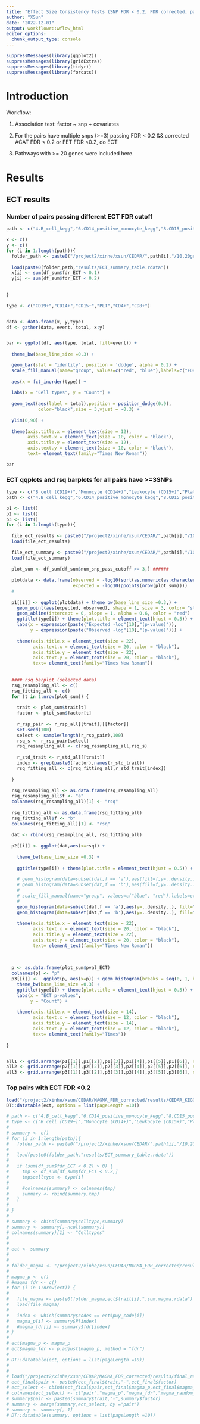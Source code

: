 ```yaml
---
title: "Effect Size Consistency Tests (SNP FDR < 0.2, FDR corrected, pathways with >=20 genes included)"
author: "XSun"
date: "2022-12-01"
output: workflowr::wflow_html
editor_options:
  chunk_output_type: console
---
```


```r
suppressMessages(library(ggplot2))
suppressMessages(library(gridExtra))
suppressMessages(library(tidyr))
suppressMessages(library(forcats))
```

# Introduction

Workflow:

1. Association test: factor ~ snp + covariates 

2. For the pairs have multiple snps (>=3) passing FDR < 0.2 && corrected ACAT FDR < 0.2 or FET FDR <0.2, do ECT

3. Pathways with >= 20 genes were included here.

# Results

## ECT results

### Number of pairs passing different ECT FDR cutoff 

```r

path <- c("4.B_cell_kegg","6.CD14_positive_monocyte_kegg","8.CD15_positive_leukocyte_kegg","16.platelet_kegg","10.T_cell_kegg","14.thymocyte_kegg")

x <- c()
y <- c()
for (i in 1:length(path)){
  folder_path <- paste0("/project2/xinhe/xsun/CEDAR/",path[i],"/10.20genes_rerun/2.ECT/")
  
  load(paste0(folder_path,"results/ECT_summary_table.rdata"))
  x[i] <- sum(df_sum$fdr_ECT < 0.1)
  y[i] <- sum(df_sum$fdr_ECT < 0.2) 
  
  
}

type <- c("CD19+","CD14+","CD15+","PLT","CD4+","CD8+")


data <- data.frame(x, y,type)
df <- gather(data, event, total, x:y)


bar <- ggplot(df, aes(type, total, fill=event)) +
  
  theme_bw(base_line_size =0.3) +

  geom_bar(stat = "identity", position = 'dodge', alpha = 0.2) +
  scale_fill_manual(name="group", values=c("red", "blue"),labels=c("FDR < 0.1","FDR < 0.2")) +
  
  aes(x = fct_inorder(type)) + 
  
  labs(x = "Cell types", y = "Count") +
  
  geom_text(aes(label = total),position = position_dodge(0.9),
            color="black",size = 3,vjust = -0.3) +
  
  ylim(0,90) +
  
  theme(axis.title.x = element_text(size = 12),
        axis.text.x = element_text(size = 10, color = "black"),
        axis.title.y = element_text(size = 12),
        axis.text.y = element_text(size = 10, color = "black"),
        text= element_text(family="Times New Roman"))

bar

```


### ECT qqplots and rsq barplots for all pairs have >=3SNPs

```r


type <- c("B cell (CD19+)","Monocyte (CD14+)","Leukocyte (CD15+)","Platelet","T cell (CD4+)","T cell (CD8+)")
path <- c("4.B_cell_kegg","6.CD14_positive_monocyte_kegg","8.CD15_positive_leukocyte_kegg","16.platelet_kegg","10.T_cell_kegg","14.thymocyte_kegg")

p1 <- list()
p2 <- list()
p3 <- list()
for (i in 1:length(type)){ 
  
  file_ect_results <- paste0("/project2/xinhe/xsun/CEDAR/",path[i],"/10.20genes_rerun/2.ECT/results/ECT_results.rdata")
  load(file_ect_results)
  
  file_ect_summary <- paste0("/project2/xinhe/xsun/CEDAR/",path[i],"/10.20genes_rerun/2.ECT/results/ECT_summary_table.rdata")
  load(file_ect_summary)
  
  plot_sum <- df_sum[df_sum$num_snp_pass_cutoff >= 3,] ######
  
  plotdata <- data.frame(observed = -log10(sort(as.numeric(as.character(plot_sum$pval_ECT)))),
                         expected = -log10(ppoints(nrow(plot_sum))))
  #  
  
  p1[[i]] <- ggplot(plotdata) + theme_bw(base_line_size =0.3,) +
    geom_point(aes(expected, observed), shape = 1, size = 3, color= "steelblue") +
    geom_abline(intercept = 0, slope = 1, alpha = 0.6, color = "red") +
    ggtitle(type[i]) + theme(plot.title = element_text(hjust = 0.5)) +
    labs(x = expression(paste("Expected -log"[10],"(p-value)")),
         y = expression(paste("Observed -log"[10],"(p-value)"))) +
    
    theme(axis.title.x = element_text(size = 22),
          axis.text.x = element_text(size = 20, color = "black"),
          axis.title.y = element_text(size = 22),
          axis.text.y = element_text(size = 20, color = "black"),
          text= element_text(family="Times New Roman")) 
  
  
  #### rsq barplot (selected data)
  rsq_resampling_all <- c()
  rsq_fitting_all <- c()
  for (t in 1:nrow(plot_sum)) {
    
    trait <- plot_sum$trait[t]
    factor <- plot_sum$factor[t]
    
    r_rsp_pair <- r_rsp_all[[trait]][[factor]]
    set.seed(100)
    select <- sample(length(r_rsp_pair),100)
    rsq_s <- r_rsp_pair[select]
    rsq_resampling_all <- c(rsq_resampling_all,rsq_s)
    
    r_std_trait <- r_std_all[[trait]]
    index <- grep(paste0(factor),names(r_std_trait))
    rsq_fitting_all <- c(rsq_fitting_all,r_std_trait[index])
    
  }
  
  rsq_resampling_all <- as.data.frame(rsq_resampling_all)
  rsq_resampling_all$f <- "a"
  colnames(rsq_resampling_all)[1] <- "rsq"
  
  rsq_fitting_all <- as.data.frame(rsq_fitting_all)
  rsq_fitting_all$f <- "b"
  colnames(rsq_fitting_all)[1] <- "rsq"
  
  dat <- rbind(rsq_resampling_all, rsq_fitting_all)
  
  p2[[i]] <- ggplot(dat,aes(x=rsq)) + 
    
    theme_bw(base_line_size =0.3) +
    
    ggtitle(type[i]) + theme(plot.title = element_text(hjust = 0.5)) +
    
    # geom_histogram(data=subset(dat,f == 'a'),aes(fill=f,y=..density..), alpha = 0.2, binwidth = 0.05) +
    # geom_histogram(data=subset(dat,f == 'b'),aes(fill=f,y=..density..), alpha = 0.2, binwidth = 0.05) +
    # 
    # scale_fill_manual(name="group", values=c("blue", "red"),labels=c("control","real data")) +
    # 
    geom_histogram(data=subset(dat,f == 'a'),aes(y=..density..), fill="blue",alpha = 0.2, binwidth = 0.05) +
    geom_histogram(data=subset(dat,f == 'b'),aes(y=..density..), fill="red",alpha = 0.2, binwidth = 0.05) +
    
    theme(axis.title.x = element_text(size = 22),
          axis.text.x = element_text(size = 20, color = "black"),
          axis.title.y = element_text(size = 22),
          axis.text.y = element_text(size = 20, color = "black"),
          text= element_text(family="Times New Roman"))
  
  
  
  p <- as.data.frame(plot_sum$pval_ECT)
  colnames(p) <- "p"
  p3[[i]] <-  ggplot(p, aes(x=p)) + geom_histogram(breaks = seq(0, 1, by = 0.05),color="white",fill = "steelblue")+ 
    theme_bw(base_line_size =0.3) +
    ggtitle(type[i]) + theme(plot.title = element_text(hjust = 0.5)) +
    labs(x = "ECT p-values",
         y = "Count") +
    
    theme(axis.title.x = element_text(size = 14),
          axis.text.x = element_text(size = 12, color = "black"),
          axis.title.y = element_text(size = 14),
          axis.text.y = element_text(size = 12, color = "black"),
          text= element_text(family="Times")) 
  
}


all1 <- grid.arrange(p1[[1]],p1[[2]],p1[[3]],p1[[4]],p1[[5]],p1[[6]], nrow = 2)
all2 <- grid.arrange(p2[[1]],p2[[2]],p2[[3]],p2[[4]],p2[[5]],p2[[6]], nrow = 2)
all3 <- grid.arrange(p3[[1]],p3[[2]],p3[[3]],p3[[4]],p3[[5]],p3[[6]], nrow = 2)
```


### Top pairs with ECT FDR <0.2

```r
load("/project2/xinhe/xsun/CEDAR/MAGMA_FDR_corrected/results/CEDAR_KEGG_compare_20genes.rdata")
DT::datatable(ect, options = list(pageLength =10))

# path <- c("4.B_cell_kegg","6.CD14_positive_monocyte_kegg","8.CD15_positive_leukocyte_kegg","16.platelet_kegg","10.T_cell_kegg","14.thymocyte_kegg")
# type <- c("B cell (CD19+)","Monocyte (CD14+)","Leukocyte (CD15+)","Platelet","T cell (CD4+)","T cell (CD8+)")
# 
# summary <- c()
# for (i in 1:length(path)){
#   folder_path <- paste0("/project2/xinhe/xsun/CEDAR/",path[i],"/10.20genes_rerun/2.ECT/")
#   
#   load(paste0(folder_path,"results/ECT_summary_table.rdata"))
#   
#   if (sum(df_sum$fdr_ECT < 0.2) > 0) {
#     tmp <- df_sum[df_sum$fdr_ECT < 0.2,]
#     tmp$celltype <- type[i]
#     
#     #colnames(summary) <- colnames(tmp)
#     summary <- rbind(summary,tmp)
#   }
#   
# }
# 
# summary <- cbind(summary$celltype,summary)
# summary <- summary[,-ncol(summary)]
# colnames(summary)[1] <- "Celltypes"
# 
# 
# ect <- summary
# 
# 
# folder_magma <- "/project2/xinhe/xsun/CEDAR/MAGMA_FDR_corrected/results/genesetanalysis/"
# 
# magma_p <- c()
# #magma_fdr <- c()
# for (i in 1:nrow(ect)) {
#   
#   file_magma <- paste0(folder_magma,ect$trait[i],".sum.magma.rdata")
#   load(file_magma)
#   
#   index <- which(summary$codes == ect$pwy_code[i])
#   magma_p[i] <- summary$P[index]
#   #magma_fdr[i] <- summary$fdr[index]
# }
# 
# ect$magma_p <- magma_p
# ect$magma_fdr <- p.adjust(magma_p, method = "fdr")
# 
# DT::datatable(ect, options = list(pageLength =10))
# 
# 
# load("/project2/xinhe/xsun/CEDAR/MAGMA_FDR_corrected/results/final_results_random_included.rdata")
# ect_final$pair <- paste0(ect_final$trait,"-",ect_final$factor)
# ect_select <- cbind(ect_final$pair,ect_final$magma_p,ect_final$magma_fdr,ect_final$magma_random_P,ect_final$mbe_reverse, ect_final$mbe_pval_reverse)
# colnames(ect_select) <- c("pair","magma_p","magma_fdr","magma_random_P","mbe_reverse","mbe_pval_reverse")
# summary$pair <- paste0(summary$trait,"-",summary$factor)
# summary <- merge(summary,ect_select, by ="pair")
# summary <- summary[,-1]
# DT::datatable(summary, options = list(pageLength =10))
```

<!-- ## MAGMA results -->

<!-- ```{r echo=FALSE, message=FALSE, warning=FALSE, paged.print=FALSE,fig.height=3, fig.width=6} -->

<!-- plotdata <- data.frame(observed = -log10(sort(as.numeric(as.character(summary$magma_p)))), -->
<!--                        expected = -log10(ppoints(nrow(summary)))) -->
<!-- #   -->

<!-- q1 <- ggplot(plotdata) + theme_bw(base_line_size =0.3) + -->
<!--   geom_point(aes(expected, observed), shape = 1, size = 1.5, color = "steelblue") + -->
<!--   geom_abline(intercept = 0, slope = 1, alpha = 0.6, color = "red") + -->
<!--   ggtitle("Real data") + theme(plot.title = element_text(hjust = 0.5)) + -->
<!--   labs(x = expression(paste("Expected -log"[10],"(p-value)")), -->
<!--        y = expression(paste("Observed -log"[10],"(p-value)"))) + -->

<!--   theme(axis.title.x = element_text(size = 10), -->
<!--         axis.text.x = element_text(size = 8, color = "black"), -->
<!--         axis.title.y = element_text(size = 10), -->
<!--         axis.text.y = element_text(size = 8, color = "black"), -->
<!--         text= element_text(family="Times New Roman"))  -->

<!-- plotdata <- data.frame(observed = -log10(sort(as.numeric(as.character(summary$magma_random_P)))), -->
<!--                        expected = -log10(ppoints(nrow(summary)))) -->
<!-- q2 <- ggplot(plotdata) + theme_bw(base_line_size =0.3) + -->
<!--   geom_point(aes(expected, observed), shape = 1, size = 1.5, color = "steelblue") + -->
<!--   geom_abline(intercept = 0, slope = 1, alpha = 0.6, color = "red") + -->
<!--   ggtitle("Random data") + theme(plot.title = element_text(hjust = 0.5)) + -->
<!--   labs(x = expression(paste("Expected -log"[10],"(p-value)")), -->
<!--        y = expression(paste("Observed -log"[10],"(p-value)"))) + -->

<!--   theme(axis.title.x = element_text(size = 10), -->
<!--         axis.text.x = element_text(size = 8, color = "black"), -->
<!--         axis.title.y = element_text(size = 10), -->
<!--         axis.text.y = element_text(size = 8, color = "black"), -->
<!--         text= element_text(family="Times New Roman"))  -->

<!-- all <- grid.arrange(q1,q2, nrow = 1) -->

<!-- ``` -->

